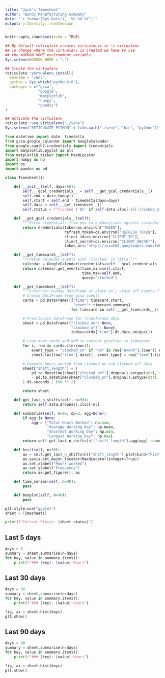 ```yaml
---
title: "Jack's Timesheet"
author: "Bundy Manufacturing Company"
date: "`r format(Sys.Date(), '%b %d %Y')`"
output: jrIdentity::readthedown
---
```


```r
knitr::opts_chunk$set(echo = TRUE)

## By default reticulate creates virtualenvs in ~/.virtualenv
## To change where the virtualenv is created we have to use
## the WORKON_HOME environment variable
Sys.setenv(WORKON_HOME = ".")

## Create the virtualenv
reticulate::virtualenv_install(
  envname = "venv",
  python = Sys.which("python3.8"),
  packages = c("gcsa",
               "google",
               "matplotlib",
               "numpy",
               "pandas")
)

## Activate the virtualenv
reticulate::use_virtualenv("./venv")
Sys.setenv("RETICULATE_PYTHON" = file.path("./venv", "bin", "python"))
```

```python
from datetime import date, timedelta
from gcsa.google_calendar import GoogleCalendar
from google.oauth2.credentials import Credentials
import matplotlib.pyplot as plt
from matplotlib.ticker import MaxNLocator
import numpy as np
import os
import pandas as pd
```

```python
class Timesheet():

    def __init__(self, days=90):
        self.__gcal_credentials__ = self.__get_gcal_credentials__()
        self.end = date.today()
        self.start = self.end - timedelta(days=days)
        self.data = self.__get_timesheet__()
        self.status = f"Clocked {'On' if self.data.iloc[-1]['clocked_off'] is None else 'Off'}"

    def __get_gcal_credentials__(self):
        """Fetch credentials from env to authenticate against calendar."""
        return Credentials(token=os.environ["TOKEN"],
                           refresh_token=os.environ["REFRESH_TOKEN"],
                           client_id=os.environ["CLIENT_ID"],
                           client_secret=os.environ["CLIENT_SECRET"],
                           token_uri="https://oauth2.googleapis.com/token")

    def __get_timecards__(self):
        """Fetch calendar events with 'clocked' in title."""
        calendar = GoogleCalendar(credentials=self.__gcal_credentials__)
        return calendar.get_events(time_min=self.start,
                                   time_max=self.end,
                                   query="clocked")

    def __get_timesheet__(self):
        """Construct pandas DataFrame of clock on / clock off events."""
        # Create DataFrame from gcsa events
        cards = pd.DataFrame([{"time": timecard.start,
                               "event": timecard.summary}
                              for timecard in self.__get_timecards__()])

        # Preallocate dataframe for transformed data
        sheet = pd.DataFrame({"clocked_on": None,
                              "clocked_off": None},
                              index=cards["time"].dt.date.unique())

        # Loop over cards and add to correct position in timesheet
        for i, row in cards.iterrows():
            event_type = "clocked_on" if "on" in row["event"].lower() else "clocked_off"
            sheet.loc[row["time"].date(), event_type] = row["time"].time()

        # Compute hours worked from clocked on and clocked off data
        sheet["shift_length"] = (
            pd.to_datetime(sheet["clocked_off"].dropna().astype(str), format='%H:%M:%S')
            - pd.to_datetime(sheet["clocked_on"].dropna().astype(str), format='%H:%M:%S')
        ).dt.seconds / (60 ** 2)

        return sheet

    def get_last_n_shifts(self, n=90):
        return self.data.dropna().iloc[-n:]

    def summarise(self, n=90, dp=2, agg=None):
        if agg is None:
            agg = {"Total Hours Worked": np.sum,
                   "Average Working Day": np.mean,
                   "Shortest Working Day": np.min,
                   "Longest Working Day": np.max}
        return self.get_last_n_shifts(n)["shift_length"].agg(agg).round(dp)

    def hist(self, n=90):
        ax = self.get_last_n_shifts(n)["shift_length"].plot(kind="hist")
        ax.yaxis.set_major_locator(MaxNLocator(integer=True))
        ax.set_xlabel("Hours worked")
        ax.set_ylabel("Frequency")
        return ax.get_figure(), ax

    def time_series(self, n=90):
        pass

    def boxplot(self, n=90):
        pass
```

```python
plt.style.use("ggplot")
sheet = Timesheet()
```

```python
print(f"Current Status: {sheet.status}")
```

## Last 5 days

```python
days = 5
summary = sheet.summarise(n=days)
for key, value in summary.items():
    print(f"### {key}: {value} Hours")
```

## Last 30 days

```python
days = 30
summary = sheet.summarise(n=days)
for key, value in summary.items():
    print(f"### {key}: {value} Hours")
```

```python
fig, ax = sheet.hist(days)
plt.show()
```

## Last 90 days

```python
days = 90
summary = sheet.summarise(n=days)
for key, value in summary.items():
    print(f"### {key}: {value} Hours")
```

```python
fig, ax = sheet.hist(days)
plt.show()
```
